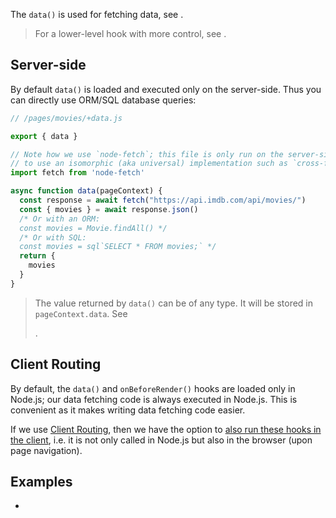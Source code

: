 
The `data()` is used for fetching data, see <Link href="/data-fetching" />.

> For a lower-level hook with more control, see <Link href="/onBeforeRender" />.


## Server-side

By default `data()` is loaded and executed only on the server-side. Thus you can directly use ORM/SQL database queries:

```js
// /pages/movies/+data.js

export { data }

// Note how we use `node-fetch`; this file is only run on the server-side, thus we don't need
// to use an isomorphic (aka universal) implementation such as `cross-fetch`.
import fetch from 'node-fetch'

async function data(pageContext) {
  const response = await fetch("https://api.imdb.com/api/movies/")
  const { movies } = await response.json()
  /* Or with an ORM:
  const movies = Movie.findAll() */
  /* Or with SQL:
  const movies = sql`SELECT * FROM movies;` */
  return {
    movies
  }
}
```

> The value returned by `data()` can be of any type. It will be stored in `pageContext.data`. See
> <Link href="/pageContext" />.


## Client Routing

By default, the `data()` and `onBeforeRender()` hooks are loaded only in Node.js;
our data fetching code is always executed in Node.js.
This is convenient as it makes writing data fetching code easier.

If we use [Client Routing](/clientRouting),
then we have the option to [also run these hooks in the client](/onBeforeRender#client-side), i.e. it is not only
called in Node.js but also in the browser (upon page navigation).


## Examples

- <Link href='/examples/react-data-fetching/pages/star-wars/index/+data.ts' />
